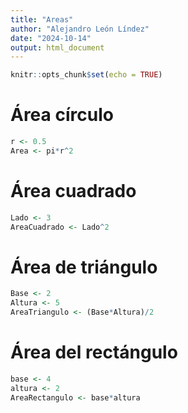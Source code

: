 ```yaml
---
title: "Areas"
author: "Alejandro León Líndez"
date: "2024-10-14"
output: html_document
---
```


```r
knitr::opts_chunk$set(echo = TRUE)
```

# Área círculo

```r
r <- 0.5
Area <- pi*r^2
```

# Área cuadrado

```r
Lado <- 3
AreaCuadrado <- Lado^2
```

# Área de triángulo
```r
Base <- 2
Altura <- 5
AreaTriangulo <- (Base*Altura)/2

```

# Área del rectángulo
```r
base <- 4
altura <- 2
AreaRectangulo <- base*altura
```

